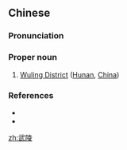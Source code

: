 ==Chinese==
{{zh-forms}}

===Pronunciation===
{{zh-pron
|m=Wǔlíng
|mn=Bú-lêng
|cat=pn
}}

===Proper noun===
{{zh-proper noun}}

# [[w:Wuling District|Wuling District]] ([[Hunan]], [[China]])

===References===
* {{pedialite|Wuling District}}
* {{pedialite|武陵|lang=zh}}

[[zh:武陵]]